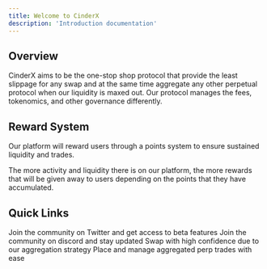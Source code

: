 ```yaml
---
title: Welcome to CinderX
description: 'Introduction documentation'
---
```


## Overview

CinderX aims to be the one-stop shop protocol that provide the least slippage for any swap and at the same time aggregate any other perpetual protocol when our liquidity is maxed out. Our protocol manages the fees, tokenomics, and other governance differently.

## Reward System

Our platform will reward users through a points system to ensure sustained liquidity and trades. 

The more activity and liquidity there is on our platform, the more rewards that will be given away to users depending on the points that they have accumulated.




## Quick Links

<CardGroup cols={2}>
  <Card
    title="CinderX Twitter"
    icon="Twitter"
    href="https://twitter.com/Cinder_Finance "
  >
    Join the community on Twitter and get access to beta features
  </Card>
  <Card
    title="CinderX Discord"
    icon="Discord"
    href="https://discord.gg/unidex"
  >
    Join the community on discord and stay updated
  </Card>
  <Card
    title="Swap App"
    icon="money-bill-wheat"
    href="https://app.CinderX.exchange/"
  >
    Swap with high confidence due to our aggregation strategy
  </Card>
  <Card
    title="Perps Trading"
    icon="chart-line"
    href="https://x.cinder.exchange/"
  >
    Place and manage aggregated perp trades with ease
  </Card>
</CardGroup>
